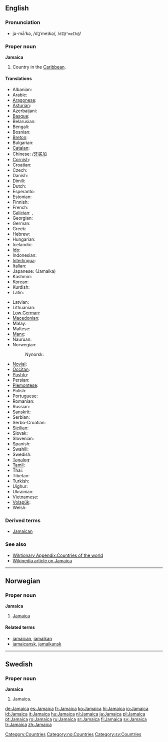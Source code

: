 {{see|jamaica}}
==English==
{{wikipedia}}

===Pronunciation===
* jə-mā'kə, /dʒˈmeɪkə/, /<tt>dZ@"meIk@</tt>/

===Proper noun===
'''Jamaica'''

# Country in the [[Caribbean]].

====Translations====
{{trans-top|island country in the Caribbean}}
* Albanian: {{t|sq|Xhamajka|xs=Albanian}}
* Arabic: {{t-|ar|جامايكا|sc=Arab}}
* [[Aragonese]]: {{t|an|Chamaica|xs=Aragonese}}
* [[Asturian]]: {{t|ast|Xamaica|xs=Asturian}}
* Azerbaijani: {{t|az|Yamayka|xs=Azeri}}
* [[Basque]]: {{t-|eu|Jamaika|xs=Basque}}
* Belarusian: {{t-|be|Ямайка|sc=Cyrl|xs=Belarusian}}
* Bengali: {{t-|bn|জামাইকা|sc=Beng|xs=Bengali}}
* Bosnian: {{t-|bs|Jamajka|f}}
* [[Breton]]: {{t-|br|Jamaika|xs=Breton}}
* Bulgarian: {{t-|bg|Ямайка|sc=Cyrl}}
* [[Catalan]]: {{t-|ca|Jamaica}}
* Chinese: {{t|cmn|牙買加|sc=Hani|xs=Mandarin}}/[[牙买加]]
* [[Cornish]]: {{t|kw|Jamayka|xs=Cornish}}
* Croatian: {{t-|hr|Jamajka}}
* Czech: {{t-|cs|Jamajka}}
* Danish: {{t-|da|Jamaica}}
* Dimili: {{tø|diq|Cameika}}
* Dutch: {{t+|nl|Jamaica}}
* Esperanto: {{t-|eo|Jamajko|xs=Esperanto}}
* Estonian: {{t-|et|Jamaica}}
* Finnish: {{t+|fi|Jamaika}}
* French: {{t+|fr|Jamaïque|f}}
* [[Galician]]: {{t|gl|Xamaica|xs=Galician}}, {{t-|gl|Jamaica|xs=Galician}}
* Georgian: {{t|ka|იამაიკა|xs=Georgian}}
* German: {{t+|de|Jamaika}}
* Greek: {{t-|el|Τζαμάικα|f|sc=Grek}}
* Hebrew: {{t-|he|ג'מייקה|sc=Hebr}}
* Hungarian: {{t+|hu|Jamaica}}
* Icelandic: {{t-|is|Jamaíka}}
* [[Ido]]: {{t+|io|Jamaika|xs=Ido}}
* Indonesian: {{t-|id|Jamaika|xs=Indonesian}}
* [[Interlingua]]: {{t-|ia|Jamaica|xs=Interlingua}}
* Italian: {{t-|it|Giamaica|f}}
* Japanese: {{t-|ja|ジャマイカ|sc=Jpan}} (Jamaika)
* Kashmiri: {{t|ks|जमैका|sc=Deva}}
* Korean: {{t-|ko|자메이카|sc=Hang}}
* Kurdish: {{t|ku|Jamaîka}}
* Latin: {{t|la|Iamaica}}
{{trans-mid}}
* Latvian: {{t-|lv|Jamaika|xs=Latvian}}
* Lithuanian: {{t+|lt|Jamaika|xs=Lithuanian}}
* [[Low German]]: {{t-|nds|Jamaika|xs=Low Saxon}}
* [[Macedonian]]: {{t|mk|Јамајка|sc=Cyrl}}
* Malay: {{t-|ms|Jamaika|xs=Malay}}
* Maltese: {{t-|mt|Ġammajka|xs=Maltese}}
* [[Manx]]: {{t|gv|Yn Yamaicey|xs=Manx}}
* Nauruan: {{t-|na|Jamaica|xs=Nauruan}}
* Norwegian: {{t-|no|Jamaica}}
*: Nynorsk: {{t-|nn|Jamaica|xs=Nynorsk}}
* [[Novial]]: {{tø|nov|Jamaika|xs=Novial}}
* [[Occitan]]: {{t-|oc|Jamaica|xs=Occitan}}
* [[Pashto]]: {{t|ps|جمايکا|sc=Arab}}
* Persian: {{t|fa|جامائیکا|sc=fa-Arab|xs=Persian}}
* [[Piemontese]]: {{tø|pms|Giamàica|xs=Piemontese}}
* Polish: {{t-|pl|Jamajka}}
* Portuguese: {{t+|pt|Jamaica}}
* Romanian: {{t+|ro|Jamaica|f}}
* Russian: {{t-|ru|Ямайка|sc=Cyrl}}
* Sanskrit: {{t|sa|जमैका|sc=Deva|xs=Sanskrit}}
* Serbian: {{t|sr|Јамајка|sc=Cyrl}}
* Serbo-Croatian: {{t-|sh|Jamajka}}
* [[Sicilian]]: {{t-|scn|Giamaica|xs=Sicilian}}
* Slovak: {{t-|sk|Jamajka}}
* Slovenian: {{t-|sl|Jamajka}}
* Spanish: {{t+|es|Jamaica}}
* Swahili: {{t-|sw|Jamaika|xs=Swahili}}
* Swedish: {{t+|sv|Jamaica}}
* [[Tagalog]]: {{t-|tl|Jamaica|xs=Tagalog}}
* [[Tamil]]: {{t|ta|யமேக்கா|xs=Tamil}}
* Thai: {{t|th|ประเทศจาเมกา|xs=Thai}}
* Tibetan: {{tø|bo|ཡ་མས་ཁ|xs=Tibetan}}
* Turkish: {{t+|tr|Jamaika}}
* Uighur: {{t|ug|يامايكا|sc=Arab|xs=Uyghur}}
* Ukrainian: {{t-|uk|Ямайка|sc=Cyrl|xs=Ukrainian}}
* Vietnamese: {{t-|vi|Jamaica|xs=Vietnamese}}
* [[Volapük]]: {{t|vo|Camekeän|xs=Volapük}}
* Welsh: {{t-|cy|Jamaica|xs=Welsh}}
{{trans-bottom}}

===Derived terms===
* [[Jamaican]]

===See also===
* [[Wiktionary Appendix:Countries of the world]]
* [[w:Jamaica|Wikipedia article on Jamaica]]

[[Category:Countries]]

----

==Norwegian==

===Proper noun===
'''Jamaica'''

# [[#English|Jamaica]]

====Related terms====
* [[jamaican]], [[jamaikan]]
* [[jamaicansk]], [[jamaikansk]]

[[Category:no:Countries]]

----

==Swedish==

===Proper noun===
'''Jamaica'''

# Jamaica.

[[Category:sv:Countries]]

[[de:Jamaica]]
[[es:Jamaica]]
[[fr:Jamaica]]
[[ko:Jamaica]]
[[hi:Jamaica]]
[[io:Jamaica]]
[[id:Jamaica]]
[[it:Jamaica]]
[[hu:Jamaica]]
[[nl:Jamaica]]
[[ja:Jamaica]]
[[pl:Jamaica]]
[[pt:Jamaica]]
[[ro:Jamaica]]
[[ru:Jamaica]]
[[sr:Jamaica]]
[[fi:Jamaica]]
[[sv:Jamaica]]
[[tr:Jamaica]]
[[zh:Jamaica]]